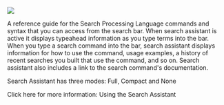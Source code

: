 
![](/static/app/splunk4champions2/images/lab1_task1_howto1.png)

A reference guide for the Search Processing Language commands and syntax that you can access from the search bar. When search assistant is active it displays typeahead information as you type terms into the bar. When you type a search command into the bar, search assistant displays information for how to use the command, usage examples, a history of recent searches you built that use the command, and so on. Search assistant also includes a link to the search command's documentation.

Search Assistant has three modes: Full, Compact and None

Click here for more information: <Link to="https://docs.splunk.com/Documentation/Splunk/latest/Search/Usingthesearchassistant" openInNewContext>Using the Search Assistant </Link>